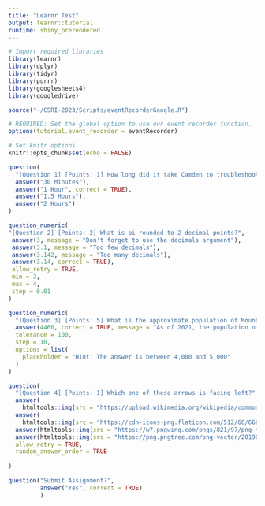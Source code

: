 ```yaml
---
title: "Learnr Test"
output: learnr::tutorial
runtime: shiny_prerendered
---
```


```r

# Import required libraries
library(learnr)
library(dplyr)
library(tidyr)
library(purrr)
library(googlesheets4)
library(googledrive)

source("~/CSRI-2023/Scripts/eventRecorderGoogle.R")

# REQUIRED: Set the global option to use our event recorder function.
options(tutorial.event_recorder = eventRecorder)

# Set knitr options
knitr::opts_chunk$set(echo = FALSE)

```

```r

question(
  "[Question 1] [Points: 1] How long did it take Camden to troubleshoot this when first setting it up?",
  answer("30 Minutes"),
  answer("1 Hour", correct = TRUE),
  answer("1.5 Hours"),
  answer("2 Hours")
)
```

```r

question_numeric(
"[Question 2] [Points: 2] What is pi rounded to 2 decimal points?",
 answer(3, message = "Don't forget to use the decimals argument"),
 answer(3.1, message = "Too few decimals"),
 answer(3.142, message = "Too many decimals"),
 answer(3.14, correct = TRUE),
 allow_retry = TRUE,
 min = 3,
 max = 4,
 step = 0.01
)
```

```r

question_numeric(
  "[Question 3] [Points: 5] What is the approximate population of Mount Vernon?",
  answer(4460, correct = TRUE, message = "As of 2021, the population of Mount Vernon is 4460."),
  tolerance = 100,
  step = 10,
  options = list(
    placeholder = "Hint: The answer is between 4,000 and 5,000"
  )
)
```

```r
question(
  "[Question 4] [Points: 1] Which one of these arrows is facing left?",
  answer(
    htmltools::img(src = "https://upload.wikimedia.org/wikipedia/commons/thumb/5/5e/Small_arrow_pointing_left.svg/440px-Small_arrow_pointing_left.svg.png"), correct = TRUE),
  answer(
    htmltools::img(src = "https://cdn-icons-png.flaticon.com/512/66/66831.png")),
  answer(htmltools::img(src = "https://w7.pngwing.com/pngs/821/97/png-transparent-black-arrow-up-illustration-arrow-desktop-symbol-up-arrow-angle-triangle-sign-thumbnail.png")),
  answer(htmltools::img(src = "https://png.pngtree.com/png-vector/20190419/ourmid/pngtree-vector-down-arrow-icon-png-image_956433.jpg")),
  allow_retry = TRUE,
  random_answer_order = TRUE
  
)
```

```r
question("Submit Assignment?",
         answer("Yes", correct = TRUE)
         )
```
